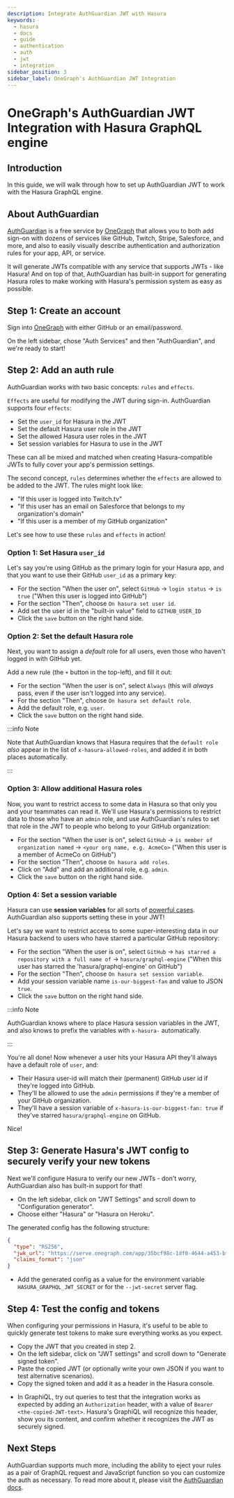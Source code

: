```yaml
---
description: Integrate AuthGuardian JWT with Hasura
keywords:
  - hasura
  - docs
  - guide
  - authentication
  - auth
  - jwt
  - integration
sidebar_position: 3
sidebar_label: OneGraph's AuthGuardian JWT Integration
---
```



# OneGraph's AuthGuardian JWT Integration with Hasura GraphQL engine

## Introduction

In this guide, we will walk through how to set up AuthGuardian JWT to
work with the Hasura GraphQL engine.

## About AuthGuardian

[AuthGuardian](https://www.onegraph.com/docs/auth_guardian.html) is a
free service by [OneGraph](https://www.onegraph.com/) that allows you to
both add sign-on with dozens of services like GitHub, Twitch, Stripe,
Salesforce, and more, and also to easily visually describe
authentication and authorization rules for your app, API, or service.

It will generate JWTs compatible with any service that supports JWTs -
like Hasura! And on top of that, AuthGuardian has built-in support for
generating Hasura roles to make working with Hasura's permission system
as easy as possible.

## Step 1: Create an account

Sign into [OneGraph](https://www.onegraph.com/) with either GitHub or an
email/password.

On the left sidebar, chose "Auth Services" and then "AuthGuardian", and
we're ready to start!

## Step 2: Add an auth rule

AuthGuardian works with two basic concepts: `rules` and `effects`.

`Effects` are useful for modifying the JWT during sign-in. AuthGuardian
supports four `effects`:

-   Set the `user_id` for Hasura in the JWT
-   Set the default Hasura user role in the JWT
-   Set the allowed Hasura user roles in the JWT
-   Set session variables for Hasura to use in the JWT

These can all be mixed and matched when creating Hasura-compatible JWTs
to fully cover your app's permission settings.

The second concept, `rules` determines whether the `effects` are allowed
to be added to the JWT. The rules might look like:

-   "If this user is logged into Twitch.tv"
-   "If this user has an email on Salesforce that belongs to my
    organization's domain"
-   "If this user is a member of my GitHub organization"

Let's see how to use these `rules` and `effects` in action!

### Option 1: Set Hasura `user_id`

Let's say you're using GitHub as the primary login for your Hasura app,
and that you want to use their GitHub `user_id` as a primary key:

-   For the section "When the user on", select `GitHub` ->
    `login status` -> `is true` ("When this user is logged into GitHub")
-   For the section "Then", choose `On hasura set user id`.
-   Add set the user id in the "built-in value" field to
    `GITHUB_USER_ID`
-   Click the `save` button on the right hand side.

<Thumbnail
  src="/img/graphql/core/guides/auth-guardian-user-id.png"
  alt="Set an AuthGuardian JWT with a user id"
/>

### Option 2: Set the default Hasura role

Next, you want to assign a *default* role for all users, even those who
haven't logged in with GitHub yet.

Add a new rule (the `+` button in the top-left), and fill it out:

-   For the section "When the user is on", select `Always` (this will
    *always* pass, even if the user isn't logged into any service).
-   For the section "Then", choose `On hasura set default role`.
-   Add the default role, e.g. `user`.
-   Click the `save` button on the right hand side.

<Thumbnail
  src="/img/graphql/core/guides/auth-guardian-default-role.png"
  alt="Set an AuthGuardian JWT with default role"
/>

:::info Note

Note that AuthGuardian knows that Hasura requires that the
`default role` *also* appear in the list of `x-hasura-allowed-roles`,
and added it in both places automatically.

:::

### Option 3: Allow additional Hasura roles

Now, you want to restrict access to some data in Hasura so that only you
and your teammates can read it. We'll use Hasura's permissions to
restrict data to those who have an `admin` role, and use AuthGuardian's
rules to set that role in the JWT to people who belong to your GitHub
organization:

-   For the section "When the user is on", select `GitHub` ->
    `is member of organization named` -> `<your org name, e.g. AcmeCo>`
    ("When this user is a member of AcmeCo on GitHub")
-   For the section "Then", choose `On hasura add roles`.
-   Click on "Add" and add an additional role, e.g. `admin`.
-   Click the `save` button on the right hand side.

<Thumbnail
  src="/img/graphql/core/guides/auth-guardian-additional-role.png"
  alt="Set an AuthGuardian JWT with additional roles"
/>

### Option 4: Set a session variable

Hasura can use **session variables** for all sorts of
[powerful cases](/graphql/core/auth/authorization/roles-variables.mdx#dynamic-session-variables). AuthGuardian also supports
setting these in your JWT!

Let's say we want to restrict access to some super-interesting data in
our Hasura backend to users who have starred a particular GitHub
repository:

-   For the section "When the user is on", select `GitHub` ->
    `has starred a repository with a full name of` ->
    `hasura/graphql-engine` ("When this user has starred the
    'hasura/graphql-engine' on GitHub")
-   For the section "Then", choose `On hasura set session variable`.
-   Add your session variable name `is-our-biggest-fan` and value to
    JSON `true`.
-   Click the `save` button on the right hand side.

<Thumbnail
  src="/img/graphql/core/guides/auth-guardian-session-variable.png"
  alt="Set an AuthGuardian JWT with session variables for Hasura to use"
  width="30%"
/>

:::info Note

AuthGuardian knows where to place Hasura session variables in the JWT,
and also knows to prefix the variables with `x-hasura-` automatically.

:::

You're all done! Now whenever a user hits your Hasura API they'll always
have a default role of `user`, and:

-   Their Hasura user-id will match their (permanent) GitHub user id if
    they're logged into GitHub.
-   They'll be allowed to use the `admin` permissions if they're a
    member of your GitHub organization.
-   They'll have a session variable of
    `x-hasura-is-our-biggest-fan: true` if they've starred
    `hasura/graphql-engine` on GitHub.

Nice!

## Step 3: Generate Hasura's JWT config to securely verify your new tokens

Next we'll configure Hasura to verify our new JWTs - don't worry,
AuthGuardian also has built-in support for that!

-   On the left sidebar, click on "JWT Settings" and scroll down to
    "Configuration generator".
-   Choose either "Hasura" or "Hasura on Heroku".

The generated config has the following structure:

```json
{
  "type": "RS256",
  "jwk_url": "https://serve.onegraph.com/app/35bcf98c-1df0-4644-a453-bf06a1349449/.well-known/jwks.json",
  "claims_format": "json"
}
```

-   Add the generated config as a value for the environment variable
    `HASURA_GRAPHQL_JWT_SECRET` or for the `--jwt-secret` server flag.

<Thumbnail
  src="/img/graphql/core/guides/auth-guardian-config-generator.png"
  alt="AuthGuardian lets you copy/paste the required JWT configuration for either Hasura or Hasura-on-Heroku"
/>

## Step 4: Test the config and tokens

When configuring your permissions in Hasura, it's useful to be able to
quickly generate test tokens to make sure everything works as you
expect.

-   Copy the JWT that you created in step 2.
-   On the left sidebar, click on "JWT settings" and scroll down to
    "Generate signed token".
-   Paste the copied JWT (or optionally write your own JSON if you want
    to test alternative scenarios).
-   Copy the signed token and add it as a header in the Hasura console.

<Thumbnail
  src="/img/graphql/core/guides/auth-guardian-generate-test-jwt.png"
  alt="Use the JWT-signer form to quickly sign any JSON and test in the Hasura console"
/>

-   In GraphiQL, try out queries to test that the integration works as
    expected by adding an `Authorization` header, with a value of
    `Bearer <the-copied-JWT-text>`. Hasura's GraphiQL will recognize
    this header, show you its content, and confirm whether it recognizes
    the JWT as securely signed.

<Thumbnail
  src="/img/graphql/core/guides/auth-guardian-test-jwt.png"
  alt="Test AuthGuardian JWT"
  width="30%"
/>

## Next Steps

AuthGuardian supports much more, including the ability to eject your
rules as a pair of GraphQL request and JavaScript function so you can
customize the auth as necessary. To read more about it, please visit the
[AuthGuardian docs](https://www.onegraph.com/docs/).

